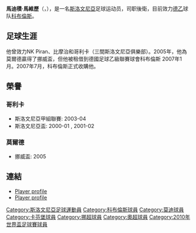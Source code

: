 {{noteta
|G1=football
|T=zh-hans:马泰·马夫里奇; zh-hk:馬迪積·馬維歷
|1=zh-hans:马泰; zh-hk:馬迪積
|2=zh-hans:马夫里奇; zh-hk:馬維歷
}}
{{Infobox Football biography
|          playername = 馬維歷
|          |            fullname = Matej Mavrič
|              height = {{height|m=1.87}}
|            nickname = 
|         dateofbirth = {{birth date and age|1979|1|29}}
|         cityofbirth = [[科佩爾|科佩爾]]
|      countryofbirth = [[南斯拉夫|南斯拉夫]]
|         currentclub = [[科布伦茨足球俱乐部|科布倫斯]]
|          clubnumber = 24
|            position = [[後衛_(足球)|後衛]]
|          youthyears = 
|          youthclubs = NK Piran
|               years = 1997-99<br>2000-04<br>2004-06<br>2006-07<br>2007-
|               clubs = [[比摩治|比摩治]]<br/>[[哥利卡|哥利卡]]<br/>[[莫迪足球會|莫迪]]<br/>→ [[科布伦茨足球俱乐部|科布倫斯]](借用)<br/>[[科布伦茨足球俱乐部|科布倫斯]]
|         caps(goals) = {{0}}37 (1)<br/>101 (8)<br/>{{0}}52 (7)<br/>{{0}}11 (1)<br/>{{0}}68 (7) <!--League stats only. Please update pcupdate below if updating.-->
|       nationalyears = 1998-01<br>2002-
|        nationalteam = [[斯洛文尼亞21歲以下國家足球隊|斯洛文尼亞U21]]<br />[[斯洛文尼亞國家足球隊|斯洛文尼亞]]
| nationalcaps(goals) = {{0}}10 (0)<br>{{0}}32 (1)
| manageryears = 
| managerclubs = 
| pcupdate = 17:13, 9 November 2009 (UTC) <!-- Use timestamp: ~~~~~ -->
| ntupdate = 21:43, 15 September 2009 (UTC)
}}

'''馬迪積·馬維歷'''（{{lang-en|'''Matej Mavrič'''}}，{{bd|1979年|1月29日|catIdx=Matej Mavrič}}），是一名[[斯洛文尼亞|斯洛文尼亞]]足球运动员，司职後衛，目前效力[[德國足球乙級聯賽|德乙]]球队[[科布倫斯|科布倫斯]]。

==足球生涯==

他曾效力NK Piran、比摩治和哥利卡（三間斯洛文尼亞俱樂部）。2005年，他為莫爾德贏得了挪威盃，但他被租借到德國足球乙級聯賽球會科布倫斯 2007年1月。2007年7月，科布倫斯正式收購他。

== 榮譽 ==
=== 哥利卡 ===
*斯洛文尼亞甲組聯賽: 2003-04
*斯洛文尼亞盃: 2000-01 , 2001-02
=== 莫爾德 ===
*挪威盃: 2005

== 連結 ==
*[https://web.archive.org/web/20080530032137/http://www.tuskoblenz.de/index2.php?&nav=.2.0.0&&&local_team_id=1&player_id=252 Player profile]
*[http://www.nzs.si/index.php?t=reprezentancaPortret&id=15478 Player profile] {{Wayback|url=http://www.nzs.si/index.php?t=reprezentancaPortret&id=15478 |date=20160303194151 }} 

{{2010年世界盃足球賽斯洛文尼亞參賽名單}}

{{DEFAULTSORT:Mavric, Matej}}
[[Category:斯洛文尼亞足球運動員|Category:斯洛文尼亞足球運動員]]
[[Category:科布倫斯球員|Category:科布倫斯球員]]
[[Category:莫迪球員|Category:莫迪球員]]
[[Category:卡芬堡球員|Category:卡芬堡球員]]
[[Category:挪超球員|Category:挪超球員]]
[[Category:奧超球員|Category:奧超球員]]
[[Category:2010年世界盃足球賽球員|Category:2010年世界盃足球賽球員]]